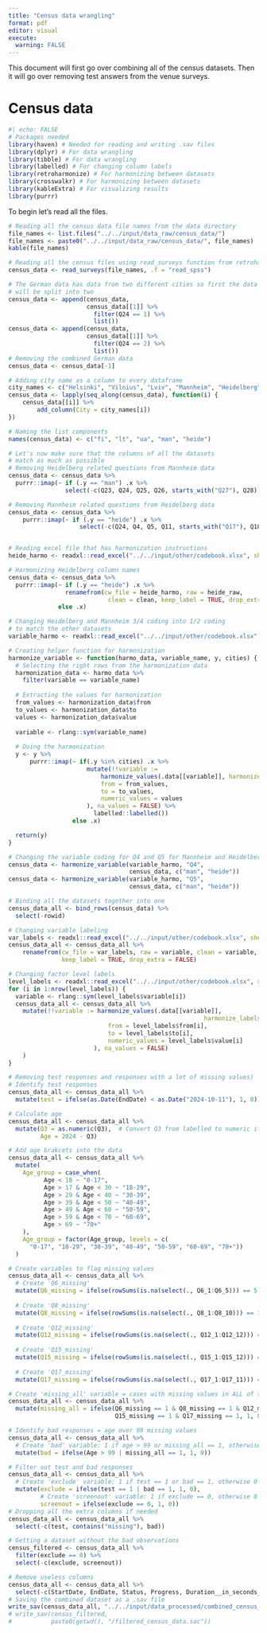 ```yaml
---
title: "Census data wrangling"
format: pdf
editor: visual
execute: 
  warning: FALSE
---
```


This document will first go over combining all of the census datasets. Then it will go over removing test answers from the venue surveys.

# Census data

```r
#| echo: FALSE
# Packages needed
library(haven) # Needed for reading and writing .sav files
library(dplyr) # For data wrangling
library(tibble) # For data wrangling
library(labelled) # For changing column labels
library(retroharmonize) # For harmonizing between datasets
library(crosswalkr) # For harmonizing between datasets
library(kableExtra) # For visualizing results
library(purrr)
```

To begin let's read all the files.

```r
# Reading all the census data file names from the data directory
file_names <- list.files("../../input/data_raw/census_data/")
file_names <- paste0("../../input/data_raw/census_data/", file_names)
kable(file_names)

# Reading all the census files using read_surveys function from retroharmonize
census_data <- read_surveys(file_names, .f = "read_spss")
```

```r
# The German data has data from two different cities so first the data
# will be split into two
census_data <- append(census_data,
                      census_data[[1]] %>%
                        filter(Q24 == 1) %>%
                        list())
census_data <- append(census_data,
                      census_data[[1]] %>%
                        filter(Q24 == 2) %>% 
                        list())
# Removing the combined German data
census_data <- census_data[-1]

# Adding city name as a column to every dataframe
city_names <- c("Helsinki", "Vilnius", "Lviv", "Mannheim", "Heidelberg")
census_data <- lapply(seq_along(census_data), function(i) {
    census_data[[i]] %>%
        add_column(City = city_names[i])
})

# Naming the list components
names(census_data) <- c("fi", "lt", "ua", "man", "heide")

# Let's now make sure that the columns of all the datasets
# match as much as possible
# Removing Heidelberg related questions from Mannheim data
census_data <- census_data %>%
  purrr::imap(~ if (.y == "man") .x %>%
                select(-c(Q23, Q24, Q25, Q26, starts_with("Q27"), Q28)) else .x)

# Removing Mannheim related questions from Heidelberg data
census_data <- census_data %>%
    purrr::imap(~ if (.y == "heide") .x %>%
                    select(-c(Q24, Q4, Q5, Q11, starts_with("Q17"), Q18)) else .x)


# Reading excel file that has harmonization instructions
heide_harmo <- readxl::read_excel("../../input/other/codebook.xlsx", sheet = 1)

# Harmonizing Heidelberg column names
census_data <- census_data %>%
  purrr::imap(~ if (.y == "heide") .x %>% 
                renamefrom(cw_file = heide_harmo, raw = heide_raw,
                            clean = clean, keep_label = TRUE, drop_extra = FALSE)
              else .x)

# Changing Heidelberg and Mannheim 3/4 coding into 1/2 coding
# to match the other datasets
variable_harmo <- readxl::read_excel("../../input/other/codebook.xlsx", sheet = 2)

# Creating helper function for harmonization
harmonize_variable <- function(harmo_data, variable_name, y, cities) {
  # Selecting the right rows from the harmonization data
  harmonization_data <- harmo_data %>%
    filter(variable == variable_name)
  
  # Extracting the values for harmonization
  from_values <- harmonization_data$from
  to_values <- harmonization_data$to
  values <- harmonization_data$value
  
  variable <- rlang::sym(variable_name)
  
  # Doing the harmonization
  y <- y %>% 
      purrr::imap(~ if(.y %in% cities) .x %>%
                      mutate(!!variable :=
                          harmonize_values(.data[[variable]], harmonize_labels = list(
                          from = from_values,
                          to = to_values,
                          numeric_values = values
                      ), na_values = FALSE) %>%
                        labelled::labelled())
                  else .x)

  return(y)
}

# Changing the variable coding for Q4 and Q5 for Mannheim and Heidelberg
census_data <- harmonize_variable(variable_harmo, "Q4",
                                  census_data, c("man", "heide"))
census_data <- harmonize_variable(variable_harmo, "Q5",
                                  census_data, c("man", "heide"))

# Binding all the datasets together into one
census_data_all <- bind_rows(census_data) %>%
  select(-rowid)

# Changing variable labeling
var_labels <- readxl::read_excel("../../input/other/codebook.xlsx", sheet = 3)
census_data_all <- census_data_all %>%
    renamefrom(cw_file = var_labels, raw = variable, clean = variable, label = label,
               keep_label = TRUE, drop_extra = FALSE)

# Changing factor level labels
level_labels <- readxl::read_excel("../../input/other/codebook.xlsx", sheet = 4)
for (i in 1:nrow(level_labels)) {
  variable <- rlang::sym(level_labels$variable[i])
  census_data_all <- census_data_all %>%
    mutate(!!variable := harmonize_values(.data[[variable]],
                                                       harmonize_labels = list(
                            from = level_labels$from[i],
                            to = level_labels$to[i],
                            numeric_values = level_labels$value[i]
                        ), na_values = FALSE)
    )
}
```

```r
# Removing test responses and responses with a lot of missing values)
# Identify test responses
census_data_all <- census_data_all %>%
  mutate(test = ifelse(as.Date(EndDate) < as.Date("2024-10-11"), 1, 0))

# Calculate age
census_data_all <- census_data_all %>%
  mutate(Q3 = as.numeric(Q3),  # Convert Q3 from labelled to numeric if needed
         Age = 2024 - Q3)

# Add age brakcets into the data
census_data_all <- census_data_all %>%
  mutate(
    Age_group = case_when(
          Age < 18 ~ "0-17",
          Age > 17 & Age < 30 ~ "18-29",
          Age > 29 & Age < 40 ~ "30-39",
          Age > 39 & Age < 50 ~ "40-49",
          Age > 49 & Age < 60 ~ "50-59",
          Age > 59 & Age < 70 ~ "60-69",
          Age > 69 ~ "70+"
    ),
    Age_group = factor(Age_group, levels = c(
      "0-17", "18-29", "30-39", "40-49", "50-59", "60-69", "70+"))
  )

# Create variables to flag missing values
census_data_all <- census_data_all %>%
  # Create 'Q6_missing'
  mutate(Q6_missing = ifelse(rowSums(is.na(select(., Q6_1:Q6_5))) == 5, 1, 0)) %>%
  
  # Create 'Q8_missing'
  mutate(Q8_missing = ifelse(rowSums(is.na(select(., Q8_1:Q8_10))) == 10, 1, 0)) %>%
  
  # Create 'Q12_missing'
  mutate(Q12_missing = ifelse(rowSums(is.na(select(., Q12_1:Q12_12))) == 12, 1, 0)) %>%
  
  # Create 'Q15_missing'
  mutate(Q15_missing = ifelse(rowSums(is.na(select(., Q15_1:Q15_12))) == 12, 1, 0)) %>%
  
  # Create 'Q17_missing'
  mutate(Q17_missing = ifelse(rowSums(is.na(select(., Q17_1:Q17_11))) == 11, 1, 0))

# Create 'missing_all' variable = cases with missing values in ALL of the above questions
census_data_all <- census_data_all %>%
  mutate(missing_all = ifelse(Q6_missing == 1 & Q8_missing == 1 & Q12_missing == 1 & 
                              Q15_missing == 1 & Q17_missing == 1, 1, 0))

# Identify bad responses = age over 99 missing values
census_data_all <- census_data_all %>%
  # Create 'bad' variable: 1 if age > 99 or missing_all == 1, otherwise 0
  mutate(bad = ifelse(Age > 99 | missing_all == 1, 1, 0))

# Filter out test and bad responses
census_data_all <- census_data_all %>%
  # Create 'exclude' variable: 1 if test == 1 or bad == 1, otherwise 0
  mutate(exclude = ifelse(test == 1 | bad == 1, 1, 0),
         # Create 'screenout' variable: 1 if exclude == 0, otherwise 0
         screenout = ifelse(exclude == 0, 1, 0))
# Dropping all the extra columns if needed
census_data_all <- census_data_all %>%
  select(-c(test, contains("missing"), bad))

# Getting a dataset without the bad observations
census_filtered <- census_data_all %>%
  filter(exclude == 0) %>%
  select(-c(exclude, screenout))

```

```r
# Remove useless columns
census_data_all <- census_data_all %>%
  select(-c(StartDate, EndDate, Status, Progress, Duration__in_seconds_, Finished, RecordedDate, ExternalReference, DistributionChannel, UserLanguage))
# Saving the combined dataset as a .sav file
write_sav(census_data_all, "../../input/data_processed/combined_census_data.sav")
# write_sav(census_filtered,
#           paste0(getwd(), "/filtered_census_data.sac"))
```
